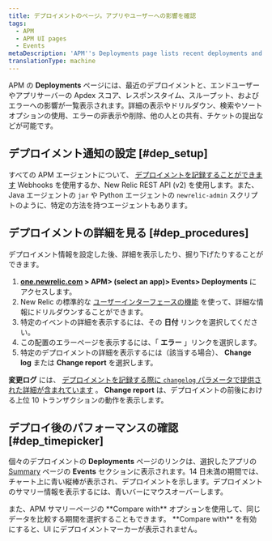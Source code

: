```yaml
---
title: デプロイメントのページ。アプリやユーザーへの影響を確認
tags:
  - APM
  - APM UI pages
  - Events
metaDescription: 'APM''s Deployments page lists recent deployments and their impact on Apdex scores, response times, throughput, and errors.'
translationType: machine
---
```


APM の **Deployments** ページには、最近のデプロイメントと、エンドユーザーやアプリサーバーの Apdex スコア、レスポンスタイム、スループット、およびエラーへの影響が一覧表示されます。詳細の表示やドリルダウン、検索やソートオプションの使用、エラーの非表示や削除、他の人との共有、チケットの提出などが可能です。

## デプロイメント通知の設定 [#dep_setup]

すべての APM エージェントについて、 [デプロイメントを記録することができます](/docs/apm/new-relic-apm/maintenance/recording-deployments) Webhooks を使用するか、New Relic REST API (v2) を使用します。また、Java エージェントの `jar` や Python エージェントの `newrelic-admin` スクリプトのように、特定の方法を持つエージェントもあります。

## デプロイメントの詳細を見る [#dep_procedures]

デプロイメント情報を設定した後、詳細を表示したり、掘り下げたりすることができます。

1. **[one.newrelic.com](https://one.newrelic.com) > APM> (select an app)> Events> Deployments** にアクセスします。
2. New Relic の標準的な [ユーザーインターフェースの機能](/docs/data-analysis/user-interface-functions/standard-page-functions) を使って、詳細な情報にドリルダウンすることができます。
3. 特定のイベントの詳細を表示するには、その **日付** リンクを選択してください。
4. この配置のエラーページを表示するには、「 **エラー** 」リンクを選択します。
5. 特定のデプロイメントの詳細を表示するには（該当する場合）、 **Change log** または **Change report** を選択します。

**変更ログ** には、 [デプロイメントを記録する際に `changelog` パラメータで提供された詳細が含まれています](/docs/apm/new-relic-apm/maintenance/recording-deployments) 。 **Change report** は、デプロイメントの前後における上位 10 トランザクションの動作を表示します。

## デプロイ後のパフォーマンスの確認 [#dep_timepicker]

個々のデプロイメントの **Deployments** ページのリンクは、選択したアプリの [Summary](/docs/applications-menu/applications-overview) ページの **Events** セクションに表示されます。14 日未満の期間では、チャート上に青い縦棒が表示され、デプロイメントを示します。デプロイメントのサマリー情報を表示するには、青いバーにマウスオーバーします。

<Callout variant="tip">
  また、APM サマリーページの **Compare with** オプションを使用して、同じデータを比較する期間を選択することもできます。 **Compare with** を有効にすると、UI にデプロイメントマーカーが表示されません。
</Callout>
